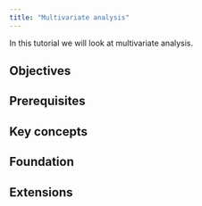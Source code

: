 ```yaml
---
title: "Multivariate analysis"
---
```


In this tutorial we will look at multivariate analysis.

## Objectives

## Prerequisites

## Key concepts

## Foundation

## Extensions
